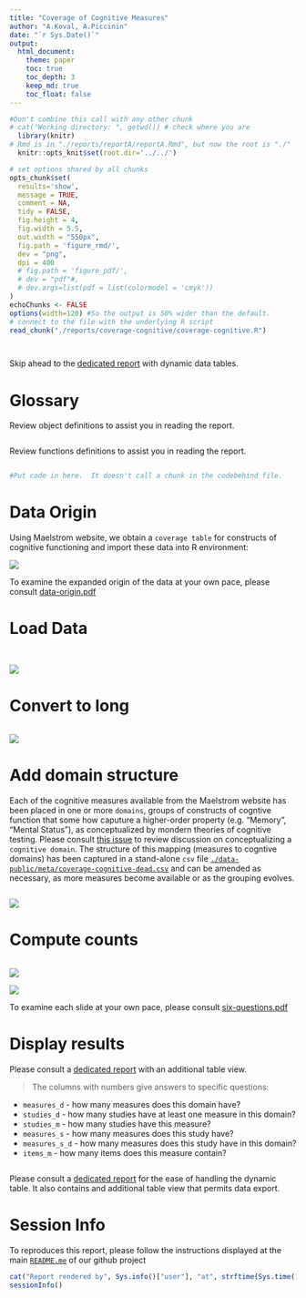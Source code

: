 ```yaml
---
title: "Coverage of Cognitive Measures"
author: "A.Koval, A.Piccinin"
date: "`r Sys.Date()`"
output: 
  html_document:
    theme: paper
    toc: true
    toc_depth: 3
    keep_md: true
    toc_float: false
---
```


<!-- These two chunks should be added in the beginning of every .Rmd that you want to source an .R script -->
<!--  The 1st mandatory chunck  -->
<!--  Set the working directory to the repository's base directory -->
```r
#Don't combine this call with any other chunk 
# cat("Working directory: ", getwd()) # check where you are
  library(knitr)
# Rmd is in "./reports/reportA/reportA.Rmd", but now the root is "./"
  knitr::opts_knit$set(root.dir='../../') 
```

<!--  The 2nd mandatory chunck  -->
<!-- Set the report-wide options, and point to the external code file. -->
```r
# set options shared by all chunks
opts_chunk$set(
  results='show', 
  message = TRUE,
  comment = NA, 
  tidy = FALSE,
  fig.height = 4, 
  fig.width = 5.5, 
  out.width = "550px",
  fig.path = 'figure_rmd/',     
  dev = "png",
  dpi = 400
  # fig.path = 'figure_pdf/',     
  # dev = "pdf"#,
  # dev.args=list(pdf = list(colormodel = 'cmyk'))
)
echoChunks <- FALSE
options(width=120) #So the output is 50% wider than the default.
# connect to the file with the underlying R script  
read_chunk("./reports/coverage-cognitive/coverage-cognitive.R") 
```



<!-- Load 'sourced' R files.  Suppress the output when loading packages. --> 
```r
```


<!-- Load the sources.  Suppress the output when loading sources. --> 
```r
```

Skip ahead to the [dedicated report][barebones] with dynamic data tables. 

# Glossary
Review object definitions to assist you in reading the report. 
<!-- Load any Global functions and variables declared in the R file.  Suppress the output. --> 
```r
```

Review functions definitions to assist you in reading the report.
```r
```

<!-- Declare any global functions specific to a Rmd output.  Suppress the output. --> 
```r
#Put code in here.  It doesn't call a chunk in the codebehind file.
```

# Data Origin

Using Maelstrom website, we obtain a `coverage table` for constructs of cognitive functioning and import these data into R environment:

![](../../reports/coverage-cognitive/data-origin/4-data-origin.gif)

To examine the expanded origin of the data at your own pace, please consult [data-origin.pdf][data-origin.pdf]

# Load Data

<!-- Load the datasets.   -->
```r
```

<!-- Inspect the datasets.   -->
```r
```
![](../../reports/coverage-cognitive/data-origin/0-images/step-09.png)

# Convert to long
<!-- Tweak the datasets.   -->
```r
```
![](../../reports/coverage-cognitive/data-origin/0-images/step-10a.png)

# Add domain structure 

Each of the cognitive measures available from the Maelstrom website has been placed in one or more `domains`, groups of constructs of cogntive function that some how caputure a higher-order property (e.g. "Memory", "Mental Status"), as conceptualized by mondern theories of cognitive testing. Please consult [this issue](https://github.com/maelstrom-research/maelstrom-meta-vis/issues/2) to review discussion on conceptualizing a `cognitive domain`. The structure of this mapping (measures to cogntive domains) has been captured in a stand-alone `csv` file [`./data-public/meta/coverage-cognitive-dead.csv`][meta-dead] and can be amended as necessary, as more measures become available or as the grouping evolves. 

```r
```

![](../../reports/coverage-cognitive/data-origin/0-images/step-10.png)

# Compute counts
```r
```
![](../../reports/coverage-cognitive/data-origin/0-images/step-11.png)

![](../../reports/coverage-cognitive/six-questions/3-six-questions.gif)


To examine each slide at your own pace, please consult [six-questions.pdf][six-questions.pdf]




# Display results

Please consult a [dedicated report][barebones] with an additional table view. 


> The columns with numbers give answers to specific questions:  

  - `measures_d`   - how many measures does this domain have?   
  - `studies_d`    - how many studies have at least one measure in this domain?  
  - `studies_m`    - how many studies have this measure?  
  - `measures_s`   - how many measures does this study have?    
  - `measures_s_d` - how many measures does this study have in this domain?   
  - `items_m`      - how many items does this measure contain?

```r
```


Please consult a [dedicated report][barebones] for the ease of handling the dynamic table. It also contains and additional table view that permits data export. 

# Session Info

To reproduces this report, please follow the instructions displayed at the main [`README.me`][main-readme] of our github project

```r
cat("Report rendered by", Sys.info()["user"], "at", strftime(Sys.time(), "%Y-%m-%d, %H:%M %z"))
sessionInfo()
```


[data-origin.pdf]:https://rawgit.com/maelstrom-research/maelstrom-meta-vis/master/reports/coverage-cognitive/data-origin/1-data-origin.pdf

[six-questions.pdf]:https://rawgit.com/maelstrom-research/maelstrom-meta-vis/master/reports/coverage-cognitive/six-questions/1-six-questions.pdf

[coverage-cognitive]:https://rawgit.com/maelstrom-research/maelstrom-meta-vis/master/reports/coverage-cognitive/coverage-cognitive.html

[barebones]:https://rawgit.com/maelstrom-research/maelstrom-meta-vis/master/reports/coverage-cognitive/coverage-cognitive-barebone.html

[meta-dead]:https://github.com/maelstrom-research/maelstrom-meta-vis/blob/master/data-public/meta/coverage-cognitive-dead.csv

[main-readme]:https://github.com/maelstrom-research/maelstrom-meta-vis/blob/master/README.md